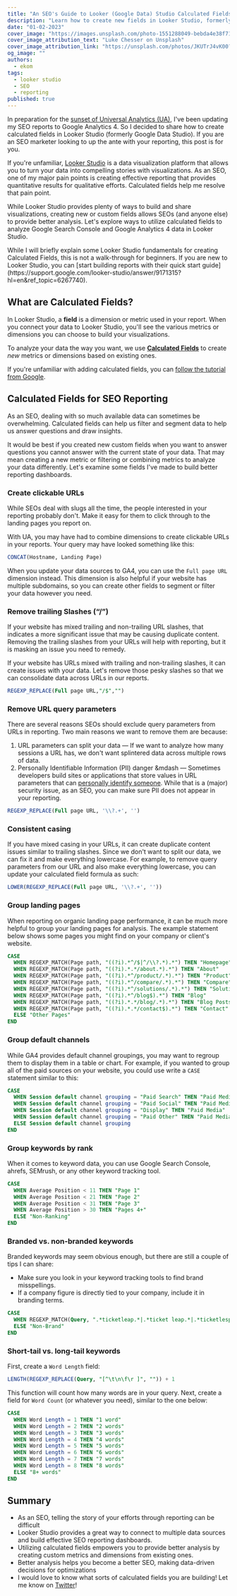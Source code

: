 ```yaml
---
title: "An SEO's Guide to Looker (Google Data) Studio Calculated Fields"
description: "Learn how to create new fields in Looker Studio, formerly Google Data Studio, using calculated fields for Google Analytics 4 data."
date: "01-02-2023"
cover_image: "https://images.unsplash.com/photo-1551288049-bebda4e38f71?ixlib=rb-4.0.3&ixid=MnwxMjA3fDB8MHxwaG90by1wYWdlfHx8fGVufDB8fHx8&auto=format&fit=crop&w=3570&q=80"
cover_image_attribution_text: "Luke Chesser on Unsplash"
cover_image_attribution_link: "https://unsplash.com/photos/JKUTrJ4vK00?utm_source=unsplash&utm_medium=referral&utm_content=creditShareLink"
og_image: ""
authors:
  - ekom
tags:
  - looker studio
  - SEO
  - reporting
published: true
---
```


In preparation for the [sunset of Universal Analytics (UA)](https://blog.google/products/marketingplatform/analytics/prepare-for-future-with-google-analytics-4/), I've been updating my SEO reports to Google Analytics 4. So I decided to share how to create calculated fields in Looker Studio (formerly Google Data Studio). If you are an SEO marketer looking to up the ante with your reporting, this post is for you.

If you're unfamiliar, [Looker Studio](https://lookerstudio.google.com/overview) is a data visualization platform that allows you to turn your data into compelling stories with visualizations. As an SEO, one of my major pain points is creating effective reporting that provides quantitative results for qualitative efforts. Calculated fields help me resolve that pain point.

While Looker Studio provides plenty of ways to build and share visualizations, creating new or custom fields allows SEOs (and anyone else) to provide better analysis. Let's explore ways to utilize calculated fields to analyze Google Search Console and Google Analytics 4 data in Looker Studio.

<Callout>
  While I will briefly explain some Looker Studio fundamentals for creating
  Calculated Fields, this is not a walk-through for beginners. If you are new to
  Looker Studio, you can [start building reports with their quick start
  guide](https://support.google.com/looker-studio/answer/9171315?hl=en&ref_topic=6267740).
</Callout>

## What are Calculated Fields?

In Looker Studio, a **field** is a dimension or metric used in your report. When you connect your data to Looker Studio, you'll see the various metrics or dimensions you can choose to build your visualizations.

To analyze your data the way you want, we use [**Calculated Fields**](https://support.google.com/looker-studio/answer/6299685?hl=en&ref_topic=7570421#zippy=%2Cin-this-article) to create _new_ metrics or dimensions based on existing ones.

If you're unfamiliar with adding calculated fields, you can [follow the tutorial from Google](https://support.google.com/looker-studio/answer/7569890?hl=en&ref_topic=7570421#zippy=%2Cin-this-article).

## Calculated Fields for SEO Reporting

As an SEO, dealing with so much available data can sometimes be overwhelming. Calculated fields can help us filter and segment data to help us answer questions and draw insights.

It would be best if you created new custom fields when you want to answer questions you cannot answer with the current state of your data. That may mean creating a new metric or filtering or combining metrics to analyze your data differently. Let's examine some fields I've made to build better reporting dashboards.

### Create clickable URLs

While SEOs deal with slugs all the time, the people interested in your reporting probably don't. Make it easy for them to click through to the landing pages you report on.

With UA, you may have had to combine dimensions to create clickable URLs in your reports. Your query may have looked something like this:

```sql
CONCAT(Hostname, Landing Page)
```

When you update your data sources to GA4, you can use the `Full page URL` dimension instead. This dimension is also helpful if your website has multiple subdomains, so you can create other fields to segment or filter your data however you need.

### Remove trailing Slashes (“/”)

<Callout>
  If your website has mixed trailing and non-trailing URL slashes, that indicates a
  more significant issue that may be causing duplicate content. Removing the trailing
  slashes from your URLs will help with reporting, but it is masking an issue you
  need to remedy.
</Callout>

If your website has URLs mixed with trailing and non-trailing slashes, it can create issues with your data. Let's remove those pesky slashes so that we can consolidate data across URLs in our reports.

```sql
REGEXP_REPLACE(Full page URL,"/$","")
```

### Remove URL query parameters

There are several reasons SEOs should exclude query parameters from URLs in reporting. Two main reasons we want to remove them are because:

1. URL parameters can split your data &mdash; If we want to analyze how many sessions a URL has, we don't want splintered data across multiple rows of data.
2. Personally Identifiable Information (PII) danger &mdash &mdash; Sometimes developers build sites or applications that store values in URL parameters that can [personally identify someone](https://www.dhs.gov/privacy-training/what-personally-identifiable-information). While that is a (major) security issue, as an SEO, you can make sure PII does not appear in your reporting.

```sql
REGEXP_REPLACE(Full page URL, '\\?.+', '')
```

### Consistent casing

If you have mixed casing in your URLs, it can create duplicate content issues similar to trailing slashes. Since we don't want to split our data, we can fix it and make everything lowercase. For example, to remove query parameters from our URL and also make everything lowercase, you can update your calculated field formula as such:

```sql
LOWER(REGEXP_REPLACE(Full page URL, '\\?.+', ''))
```

### Group landing pages

When reporting on organic landing page performance, it can be much more helpful to group your landing pages for analysis. The example statement below shows some pages you might find on your company or client's website.

```sql
CASE
  WHEN REGEXP_MATCH(Page path, "((?i).*^/$|^/\\?.*).*") THEN "Homepage"
  WHEN REGEXP_MATCH(Page path, "((?i).*.*/about.*).*") THEN "About"
  WHEN REGEXP_MATCH(Page path, "((?i).*^/product/.*).*") THEN "Product"
  WHEN REGEXP_MATCH(Page path, "((?i).*^/compare/.*).*") THEN "Compare"
  WHEN REGEXP_MATCH(Page path, "((?i).*^/solutions/.*).*") THEN "Solutions"
  WHEN REGEXP_MATCH(Page path, "((?i).*^/blog$).*") THEN "Blog"
  WHEN REGEXP_MATCH(Page path, "((?i).*.*/blog/.*).*") THEN "Blog Posts"
  WHEN REGEXP_MATCH(Page path, "((?i).*.*/contact$).*") THEN "Contact"
  ELSE "Other Pages"
END
```

### Group default channels

While GA4 provides default channel groupings, you may want to regroup them to display them in a table or chart. For example, if you wanted to group all of the paid sources on your website, you could use write a `CASE` statement similar to this:

```sql
CASE
  WHEN Session default channel grouping = "Paid Search" THEN "Paid Media"
  WHEN Session default channel grouping = "Paid Social" THEN "Paid Media"
  WHEN Session default channel grouping = "Display" THEN "Paid Media"
  WHEN Session default channel grouping = "Paid Other" THEN "Paid Media"
  ELSE Session default channel grouping
END
```

### Group keywords by rank

When it comes to keyword data, you can use Google Search Console, ahrefs, SEMrush, or any other keyword tracking tool.

```sql
CASE
  WHEN Average Position < 11 THEN "Page 1"
  WHEN Average Position < 21 THEN "Page 2"
  WHEN Average Position < 31 THEN "Page 3"
  WHEN Average Position > 30 THEN "Pages 4+"
  ELSE "Non-Ranking"
END
```

### Branded vs. non-branded keywords

Branded keywords may seem obvious enough, but there are still a couple of tips I can share:

- Make sure you look in your keyword tracking tools to find brand misspellings.
- If a company figure is directly tied to your company, include it in branding terms.

```sql
CASE
  WHEN REGEXP_MATCH(Query, ".*ticketleap.*|.*ticket leap.*|.*ticketlesp.*") THEN "Brand"
  ELSE "Non-Brand"
END
```

### Short-tail vs. long-tail keywords

First, create a `Word Length` field:

```sql
LENGTH(REGEXP_REPLACE(Query, "[^\t\n\f\r ]", "")) + 1
```

This function will count how many words are in your query. Next, create a field for `Word Count` (or whatever you need), similar to the one below:

```sql
CASE
  WHEN Word Length = 1 THEN "1 word"
  WHEN Word Length = 2 THEN "2 words"
  WHEN Word Length = 3 THEN "3 words"
  WHEN Word Length = 4 THEN "4 words"
  WHEN Word Length = 5 THEN "5 words"
  WHEN Word Length = 6 THEN "6 words"
  WHEN Word Length = 7 THEN "7 words"
  WHEN Word Length = 8 THEN "8 words"
  ELSE "8+ words"
END
```

## Summary

- As an SEO, telling the story of your efforts through reporting can be difficult
- Looker Studio provides a great way to connect to multiple data sources and build effective SEO reporting dashboards.
- Utilizing calculated fields empowers you to provide better analysis by creating custom metrics and dimensions from existing ones.
- Better analysis helps you become a better SEO, making data-driven decisions for optimizations
- I would love to know what sorts of calculated fields you are building! Let me know on [Twitter](https://twitter.com/ekomenyong)!
